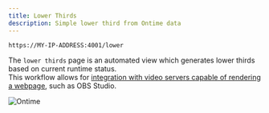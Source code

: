 ```yaml
---
title: Lower Thirds
description: Simple lower third from Ontime data
---
```


```bash title="Lower thirds"
https://MY-IP-ADDRESS:4001/lower           
```

The `lower thirds` page is an automated view which generates lower thirds based on current runtime status. \
This workflow allows for [integration with video servers capable of rendering a webpage](/quick-tips/render-elsewhere), such as OBS Studio.

![Ontime](../../../../assets/screenshots/views/lower.png)
